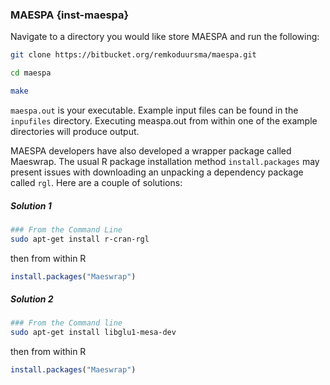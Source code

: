 ### MAESPA {inst-maespa}

Navigate to a directory you would like store MAESPA and run the following:

```bash
git clone https://bitbucket.org/remkoduursma/maespa.git

cd maespa

make
```

```maespa.out``` is your executable. Example input files can be found in the ```inpufiles``` directory. Executing measpa.out from within one of the example directories will produce output.

MAESPA developers have also developed a wrapper package called Maeswrap. The usual R package installation method ```install.packages``` may present issues with downloading an unpacking a dependency package called ```rgl```. Here are a couple of solutions:

##### Solution 1

```bash
### From the Command Line
sudo apt-get install r-cran-rgl
```
then from within R
```R
install.packages("Maeswrap")
```

##### Solution 2

```bash
### From the Command line 
sudo apt-get install libglu1-mesa-dev
```
then from within R
```R
install.packages("Maeswrap")
```
